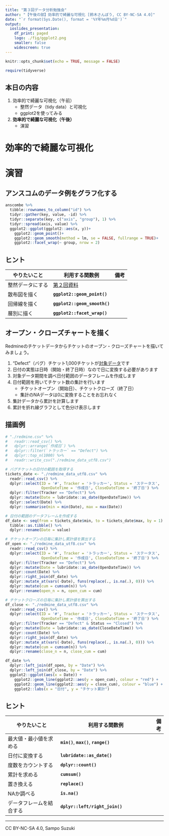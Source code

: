 ---
title: "第３回データ分析勉強会"
author: "【午後の部】効率的で綺麗な可視化 [鈴木さんぽう, CC BY-NC-SA 4.0]"
date: "`r format(Sys.Date(), format = '%Y年%m月%d日')`"
output:
  ioslides_presentation:
    df_print: paged
    logo: ./fig/ggplot2.png
    smaller: false
    widescreen: true
---

```{r setup, include=FALSE}
knitr::opts_chunk$set(echo = TRUE, message = FALSE)

require(tidyverse)
```


## 本日の内容
1. 効率的で綺麗な可視化（午前）
    * 整然データ（tidy data）と可視化
    * ggplot2を使ってみる
1. **効率的で綺麗な可視化（午後）**
    * 演習

# 効率的で綺麗な可視化

# 演習

## アンスコムのデータ例をグラフ化する
```{r, echo=FALSE}
anscombe %>%
  tibble::rownames_to_column("id") %>%
  tidyr::gather(key, value, -id) %>%
  tidyr::separate(key, c("axis", "group"), 1) %>%
  tidyr::spread(axis, value) %>% 
  ggplot2::ggplot(ggplot2::aes(x, y))+
    ggplot2::geom_point()+
    ggplot2::geom_smooth(method = lm, se = FALSE, fullrange = TRUE)+
    ggplot2::facet_wrap(~ group, nrow = 2)
```

## ヒント
やりたいこと           | 利用する関数例                      | 備考
-----------------------|-------------------------------------|---
整然データにする       | [第２回資料](./02_guidance_am.html) | 
散布図を描く           | **`ggplot2::geom_point()`**         | 
回帰線を描く           | **`ggplot2::geom_smooth()`**        |
層別に描く             | **`ggplot2::facet_wrap()`**         | 

## オープン・クローズチャートを描く
Redmineのチケットデータからチケットのオープン・クローズチャートを描いてみましょう。  

1. "Defect"（バグ）チケット1,000チケットが[対象データ](./redmine_data_utf8.csv)です
1. 日付の実態は日時（開始・終了日時）なので日に変換する必要があります
1. 対象データ期間を調べ日付範囲のデータフレームを作成します
1. 日付範囲を用いてチケット数の集計を行います
    * チケットオープン（開始日）、チケットクローズ（終了日）
    * 集計のNAデータは0に変換することをお忘れなく
1. 集計データから累計を計算します
1. 累計を折れ線グラフとして色分け表示します

## 描画例
```{r, echo=FALSE, fig.height=5}
# "./redmine.csv" %>% 
#   readr::read_csv() %>% 
#   dplyr::arrange(`作成日`) %>% 
#   dplyr::filter(`トラッカー` == "Defect") %>% 
#   dplyr::top_n(1000) %>% 
#   readr::write_csv("./redmine_data_utf8.csv")

# バグチケットの日付の範囲を取得する
tickets_date <- "./redmine_data_utf8.csv" %>% 
  readr::read_csv() %>% 
  dplyr::select(ID = '#', Tracker = 'トラッカー', Status = 'ステータス',
                OpenDateTime = '作成日', CloseDateTime = '終了日') %>% 
  dplyr::filter(Tracker == "Defect") %>% 
  dplyr::mutate(Date = lubridate::as_date(OpenDateTime)) %>% 
  dplyr::select(Date) %>% 
  dplyr::summarise(min = min(Date), max = max(Date))

# 日付の範囲のデータフレームを作成する
df_date <- seq(from = tickets_date$min, to = tickets_date$max, by = 1) %>% 
  tibble::as.tibble() %>% 
  dplyr::rename(Date = value)

# チケットオープンの日毎に集計し累計値を算出する
df_open <- "./redmine_data_utf8.csv" %>% 
  readr::read_csv() %>% 
  dplyr::select(ID = '#', Tracker = 'トラッカー', Status = 'ステータス',
                OpenDateTime = '作成日', CloseDateTime = '終了日') %>% 
  dplyr::filter(Tracker == "Defect") %>% 
  dplyr::mutate(Date = lubridate::as_date(OpenDateTime)) %>% 
  dplyr::count(Date) %>% 
  dplyr::right_join(df_date) %>% 
  dplyr::mutate_at(vars(-Date), funs(replace(., is.na(.), 0))) %>% 
  dplyr::mutate(cum = cumsum(n)) %>% 
  dplyr::rename(open_n = n, open_cum = cum)

# チケットクローズの日毎に集計し累計値を算出する
df_close <- "./redmine_data_utf8.csv" %>% 
  readr::read_csv() %>% 
  dplyr::select(ID = '#', Tracker = 'トラッカー', Status = 'ステータス',
                OpenDateTime = '作成日', CloseDateTime = '終了日') %>% 
  dplyr::filter(Tracker == "Defect" & Status == "Closed") %>%
  dplyr::mutate(Date = lubridate::as_date(CloseDateTime)) %>% 
  dplyr::count(Date) %>% 
  dplyr::right_join(df_date) %>% 
  dplyr::mutate_at(vars(-Date), funs(replace(., is.na(.), 0))) %>% 
  dplyr::mutate(cum = cumsum(n)) %>% 
  dplyr::rename(close_n = n, close_cum = cum)

df_date %>% 
  dplyr::left_join(df_open, by = "Date") %>% 
  dplyr::left_join(df_close, by = "Date") %>% 
  ggplot2::ggplot(aes(x = Date)) +
    ggplot2::geom_line(ggplot2::aes(y = open_cum), colour = "red") + 
    ggplot2::geom_line(ggplot2::aes(y = close_cum), colour = "blue") +
    ggplot2::labs(x = "日付", y = "チケット累計")
```

## ヒント
やりたいこと           | 利用する関数例                          | 備考
-----------------------|-----------------------------------------|---
最大値・最小値を求める | **`min()`**, **`max()`**, **`range()`** | 
日付に変換する         | **`lubridate::as_date()`**              | 
度数をカウントする     | **`dplyr::count()`**                    |
累計を求める           | **`cumsum()`**                          | 
置き換える             | **`replace()`**                         | 
NAか調べる             | **`is.na()`**                           |
データフレームを結合する | **`dplyr::left/right_join()`**        |

---

CC BY-NC-SA 4.0, Sampo Suzuki